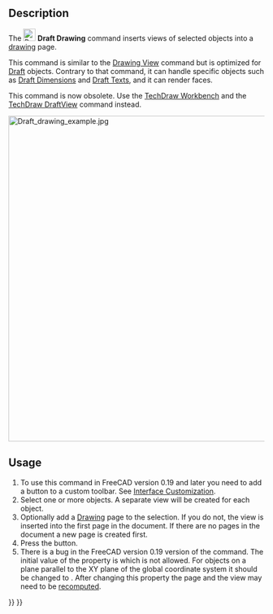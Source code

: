 <languages/>

{{Docnav
|
|
|[[Draft_Workbench|Draft]]
|IconL=
|IconR=
|IconC=Workbench_Draft.svg
}}

{{VeryImportantMessage|THIS COMMAND IS OBSOLETE<br>
Both the command and the [[Drawing_Workbench|Drawing Workbench]] it works with are not available in {{VersionPlus|0.21}}. Use the [[TechDraw_Workbench|TechDraw Workbench]] and the [[TechDraw_DraftView|TechDraw DraftView]] command instead.}}

{{GuiCommand
|Name=Draft Drawing
|Workbenches=[[Drawing_Workbench|Drawing]], [[Draft_Workbench|Draft]], [[Arch_Workbench|Arch]]
|SeeAlso=[[TechDraw_DraftView|TechDraw DraftView]]
}}

==Description==

The [[Image:Draft_Drawing.svg|24px]] '''Draft Drawing''' command inserts views of selected objects into a [[Drawing_Workbench|drawing]] page.

This command is similar to the [[Drawing_View|Drawing View]] command but is optimized for [[Draft_Workbench|Draft]] objects. Contrary to that command, it can handle specific objects such as [[Draft_Dimension|Draft Dimensions]] and [[Draft_Text|Draft Texts]], and it can render faces.

This command is now obsolete. Use the [[TechDraw_Workbench|TechDraw Workbench]] and the [[TechDraw_DraftView|TechDraw DraftView]] command instead.

[[Image:Draft drawing example.jpg|640px]]
{{Caption|On the left the selected Draft objects. On the right the created drawing views.}}

==Usage==

# To use this command in FreeCAD version 0.19 and later you need to add a button to a custom toolbar. See [[Interface_Customization|Interface Customization]].
# Select one or more objects. A separate view will be created for each object.
# Optionally add a [[Drawing_Workbench|Drawing]] page to the selection. If you do not, the view is inserted into the first page in the document. If there are no pages in the document a new page is created first.
# Press the {{Button|[[Image:Draft_Drawing.svg|16px]] [[Draft_Drawing|Draft Drawing]]}} button.
# There is a bug in the FreeCAD version 0.19 version of the command. The initial value of the {{PropertyData|Direction}} property is {{Value|[0, 0, 0]}} which is not allowed. For objects on a plane parallel to the XY plane of the global coordinate system it should be changed to {{Value|[0, 0, 1]}}. After changing this property the page and the view may need to be [[Std_Refresh|recomputed]].


{{Docnav
|
|
|[[Draft_Workbench|Draft]]
|IconL=
|IconR=
|IconC=Workbench_Draft.svg
}}

{{Draft Tools navi{{#translation:}}}}
{{Userdocnavi{{#translation:}}}}
